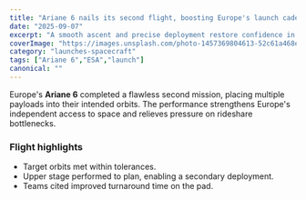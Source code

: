 ```yaml
---
title: "Ariane 6 nails its second flight, boosting Europe's launch cadence"
date: "2025-09-07"
excerpt: "A smooth ascent and precise deployment restore confidence in Europe's heavy-lift workhorse."
coverImage: "https://images.unsplash.com/photo-1457369804613-52c61a468e7d?q=80&w=1600&auto=format&fit=crop"
category: "launches-spacecraft"
tags: ["Ariane 6","ESA","launch"]
canonical: ""
---
```


Europe's **Ariane 6** completed a flawless second mission, placing multiple payloads into their intended orbits. The performance strengthens Europe's independent access to space and relieves pressure on rideshare bottlenecks.

### Flight highlights
- Target orbits met within tolerances.
- Upper stage performed to plan, enabling a secondary deployment.
- Teams cited improved turnaround time on the pad.

